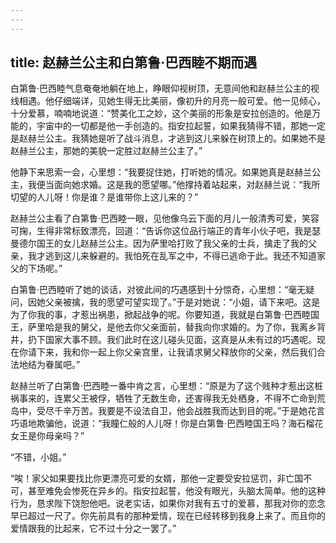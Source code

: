 ```yaml
---
---
---
```

title: 赵赫兰公主和白第鲁·巴西睦不期而遇
---




白第鲁·巴西睦气息奄奄地躺在地上，睁眼仰视树顶，无意间他和赵赫兰公主的视线相遇。他仔细端详，见她生得无比美丽，像初升的月亮一般可爱。他一见倾心，十分爱慕，喃喃地说道：“赞美化工之妙，这个美丽的形象是安拉创造的。他是万能的，宇宙中的一切都是他一手创造的。指安拉起誓，如果我猜得不错，那她一定是赵赫兰公主。我猜她是听了战斗消息，才逃到这儿来躲在树顶上的。如果她不是赵赫兰公主，那她的美貌一定胜过赵赫兰公主了。”

他静下来思索一会，心里想：“我要捉住她，打听她的情况。如果她真是赵赫兰公主，我便当面向她求婚。这是我的愿望哪。”他撑持着站起来，对赵赫兰说：“我所切望的人儿呀！你是谁？是谁带你上这儿来的？”

赵赫兰公主看了白第鲁·巴西睦一眼，见他像乌云下面的月儿一般清秀可爱，笑容可掬，生得非常标致漂亮，回道：“告诉你这位品行端正的青年小伙子吧，我是瑟曼德尔国王的女儿赵赫兰公主。因为萨里哈打败了我父亲的士兵，擒走了我的父亲，我才逃到这儿来躲避的。我怕死在乱军之中，不得已逃命于此。我还不知道家父的下场呢。”

白第鲁·巴西睦听了她的谈话，对彼此间的巧遇感到十分惊奇，心里想：“毫无疑问，因她父亲被擒，我的愿望可望实现了。”于是对她说：“小姐，请下来吧。这是为了你我的事，才惹出祸患，掀起战争的呢。你要知道，我就是白第鲁·巴西睦国王，萨里哈是我的舅父，是他去你父亲面前，替我向你求婚的。为了你，我离乡背井，扔下国家大事不顾。我们此时在这儿碰头见面，这真是从未有过的巧遇呢。现在你请下来，我和你一起上你父亲宫里，让我请求舅父释放你的父亲，然后我们合法地结为眷属吧。”

赵赫兰听了白第鲁·巴西睦一番中肯之言，心里想：“原是为了这个贱种才惹出这桩祸事来的，连累父王被俘，牺牲了无数生命，还害得我无处栖身，不得不亡命到荒岛中，受尽千辛万苦。我要是不设法自卫，他会战胜我而达到目的呢。”于是她花言巧语地欺骗他，说道：“我瞳仁般的人儿呀！你是白第鲁·巴西睦国王吗？海石榴花女王是你母亲吗？”

“不错，小姐。”

“唉！家父如果要找比你更漂亮可爱的女婿，那他一定要受安拉惩罚，非亡国不可，甚至难免会惨死在异乡的。指安拉起誓，他没有眼光，头脑太简单。他的这种行为，恳求陛下饶恕他吧。说老实话，如果你对我有五寸的爱慕，那我对你的恋念早已超过一尺了。你先前具有的那种爱情，现在已经转移到我身上来了。而且你的爱情跟我的比起来，它不过十分之一罢了。”